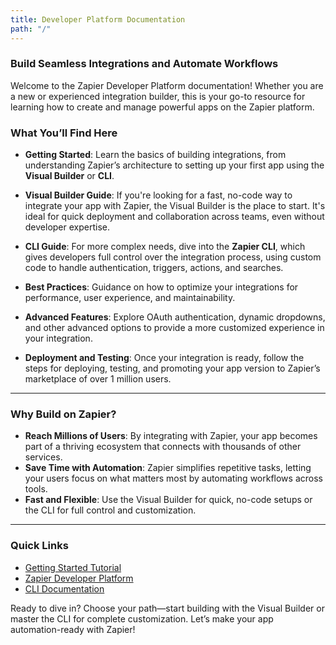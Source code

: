 ```yaml
---
title: Developer Platform Documentation
path: "/"
---
```


### Build Seamless Integrations and Automate Workflows

Welcome to the Zapier Developer Platform documentation! Whether you are a new or experienced integration builder, this is your go-to resource for learning how to create and manage powerful apps on the Zapier platform. 

### What You’ll Find Here
- **Getting Started**: Learn the basics of building integrations, from understanding Zapier’s architecture to setting up your first app using the **Visual Builder** or **CLI**.
  
- **Visual Builder Guide**: If you're looking for a fast, no-code way to integrate your app with Zapier, the Visual Builder is the place to start. It's ideal for quick deployment and collaboration across teams, even without developer expertise.

- **CLI Guide**: For more complex needs, dive into the **Zapier CLI**, which gives developers full control over the integration process, using custom code to handle authentication, triggers, actions, and searches.

- **Best Practices**: Guidance on how to optimize your integrations for performance, user experience, and maintainability.

- **Advanced Features**: Explore OAuth authentication, dynamic dropdowns, and other advanced options to provide a more customized experience in your integration.

- **Deployment and Testing**: Once your integration is ready, follow the steps for deploying, testing, and promoting your app version to Zapier’s marketplace of over 1 million users.

---

### Why Build on Zapier?
- **Reach Millions of Users**: By integrating with Zapier, your app becomes part of a thriving ecosystem that connects with thousands of other services.
- **Save Time with Automation**: Zapier simplifies repetitive tasks, letting your users focus on what matters most by automating workflows across tools.
- **Fast and Flexible**: Use the Visual Builder for quick, no-code setups or the CLI for full control and customization.

---

### Quick Links
- [Getting Started Tutorial](https://zapier.com/resources/guides/quick-start)
- [Zapier Developer Platform](https://developer.zapier.com/)
- [CLI Documentation](https://docs.zapier.com/platform/reference/cli-docs)

Ready to dive in? Choose your path—start building with the Visual Builder or master the CLI for complete customization. Let’s make your app automation-ready with Zapier!



